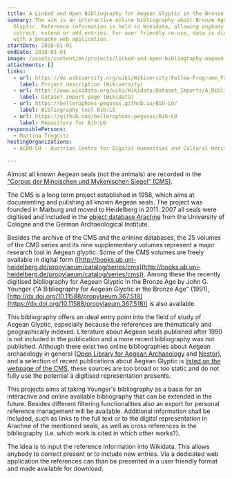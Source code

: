 ```yaml
---
title: A Linked and Open Bibliography for Aegean Glyptic in the Bronze Age
summary: The aim is an interactive online bibliography about Bronze Age Aegean
  Glyptic. Reference information is held in Wikidata, allowing anybody to
  correct, extend or add entries. For user friendly re-use, data is displayed
  with a bespoke web application.
startDate: 2018-01-01
endDate: 2018-01-01
image: /assets/content/en/projects/linked-and-open-bibliography-aegean-glyptic-bronze-age/lobib-title2.png
attachments: []
links:
  - url: https://de.wikiversity.org/wiki/Wikiversity:Fellow-Programm_Freies_Wissen/Einreichungen/A_Linked_and_Open_Bibliography_for_Aegean_Glyptic_in_the_Bronze_Age
    label: Project description (Wikiversity)
  - url: https://www.wikidata.org/wiki/Wikidata:Dataset_Imports/A_Bibliography_for_Aegean_Glyptic_in_the_Bronze_Age_(1991),_compiled_by_John_G._Younger
    label: Dataset import page (Wikidata)
  - url: https://bellerophons-pegasus.github.io/Bib-LO/
    label: Bibliography tool Bib:LO
  - url: https://github.com/bellerophons-pegasus/Bib-LO
    label: Repository for Bib:LO
responsiblePersons:
  - Martina Trognitz
hostingOrganizations:
  - ACDH-CH - Austrian Centre for Digital Humanities and Cultural Heritage

---
```

Almost all known Aegean seals (not the animals) are recorded in the ["Corpus der Minoischen und Mykenischen Siegel" (CMS)](http://cmsheidelberg.uni-hd.de/).

The CMS is a long term project established in 1958, which aims at documenting and pulishing all known Aegean seals. The project was founded in Marburg and moved to Heidelberg in 2011. 2007 all seals were digitised and included in the [object database Arachne](https://arachne.uni-koeln.de/) from the University of Cologne and the German Archaeological Institute.

Besides the archive of the CMS and the onlnine databases, the 25 volumes of the CMS series and its nine supplementary volumes represent a major research tool in Aegean glyptic. Some of the CMS volumes are freely available in digital form ([http://books.ub.uni-heidelberg.de/propylaeum/catalog/series/cms](http://books.ub.uni-heidelberg.de/propylaeum/catalog/series/cms)). Among these the recently digitised bibliography for Aegean Glyptic in the Bronze Age by John G. Younger ("A Bibliography for Aegean Glyptic in the Bronze Age" (1991), [http://dx.doi.org/10.11588/propylaeum.367.518](https://dx.doi.org/10.11588/propylaeum.367.518)) is also available.

This bibliography offers an ideal entry point into the field of study of Aegean Glyptic, especially because the references are thematically and geographically indexed. Literature about Aegean seals published after 1990 is not included in the publication and a more recent bibliography was not published. Although there exist two online bibliographies about Aegean archaeology in general ([Open Library for Aegean Archaeology](http://biblio.ub.uni-heidelberg.de/OPLAA/) and [Nestor](https://classics.uc.edu/nestor/)), and a selection of recent publications about Aegean Glyptic is [listed on the webpage of the CMS](http://cmsheidelberg.uni-hd.de/newPublications/newPublications.html), these sources are too broad or too static and do not fully use the potential a digitised representation presents.

This projects aims at taking Younger's bibliography as a basis for an interactive and online available bibliography that can be extended in the future. Besides different filtering functionalities also an export for personal reference management will be available. Additional information shall be included, such as links to the full text or to the digital representation in Arachne of the mentioned seals, as well as cross references in the bibliography (i.e. which work is cited in which other works?).

The idea is to input the reference information into Wikidata. This allows anybody to correct present or to include new entries. Via a dedicated web application the references can than be presented in a user friendly format and made available for download.
